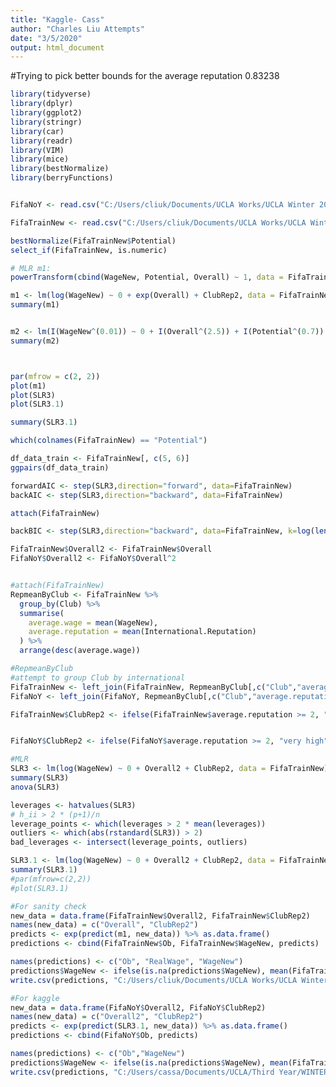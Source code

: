 ---
title: "Kaggle- Cass"
author: "Charles Liu Attempts"
date: "3/5/2020"
output: html_document
---

#Trying to pick better bounds for the average reputation
0.83238
```{r}
library(tidyverse)
library(dplyr)
library(ggplot2)
library(stringr)
library(car)
library(readr)
library(VIM)
library(mice)
library(bestNormalize)
library(berryFunctions)


FifaNoY <- read.csv("C:/Users/cliuk/Documents/UCLA Works/UCLA Winter 2020/Stats 101A/Project/Project Attempts/FifaNoY.csv", stringsAsFactors = FALSE)

FifaTrainNew <- read.csv("C:/Users/cliuk/Documents/UCLA Works/UCLA Winter 2020/Stats 101A/Project/Project Attempts/FifaTrainNew.csv", stringsAsFactors = FALSE)
```

```{r}
bestNormalize(FifaTrainNew$Potential)
select_if(FifaTrainNew, is.numeric)
```


```{r}

# MLR m1:
powerTransform(cbind(WageNew, Potential, Overall) ~ 1, data = FifaTrainNew)

m1 <- lm(log(WageNew) ~ 0 + exp(Overall) + ClubRep2, data = FifaTrainNew)
summary(m1)


m2 <- lm(I(WageNew^(0.01)) ~ 0 + I(Overall^(2.5)) + I(Potential^(0.7)) + ClubRep2, data = FifaTrainNew)
summary(m2)



par(mfrow = c(2, 2))
plot(m1)
plot(SLR3)
plot(SLR3.1)

summary(SLR3.1)

which(colnames(FifaTrainNew) == "Potential")

df_data_train <- FifaTrainNew[, c(5, 6)]
ggpairs(df_data_train)

forwardAIC <- step(SLR3,direction="forward", data=FifaTrainNew)
backAIC <- step(SLR3,direction="backward", data=FifaTrainNew)

attach(FifaTrainNew)

backBIC <- step(SLR3,direction="backward", data=FifaTrainNew, k=log(length(WageNew)))
```


```{r}
FifaTrainNew$Overall2 <- FifaTrainNew$Overall
FifaNoY$Overall2 <- FifaNoY$Overall^2


#attach(FifaTrainNew)
RepmeanByClub <- FifaTrainNew %>%
  group_by(Club) %>%
  summarise(
    average.wage = mean(WageNew),
    average.reputation = mean(International.Reputation)
  ) %>%
  arrange(desc(average.wage))

#RepmeanByClub
#attempt to group Club by international
FifaTrainNew <- left_join(FifaTrainNew, RepmeanByClub[,c("Club","average.reputation")], by = c("Club" = "Club"))
FifaNoY <- left_join(FifaNoY, RepmeanByClub[,c("Club","average.reputation")], by = c("Club" = "Club"))

FifaTrainNew$ClubRep2 <- ifelse(FifaTrainNew$average.reputation >= 2, "very high", ifelse(FifaTrainNew$average.reputation >= 1.85 , "high", ifelse(FifaTrainNew$average.reputation >= 1.45, "mid-high", ifelse(FifaTrainNew$average.reputation >= 1.25, "mid", ifelse(FifaNoY$average.reputation >= 1.15, "mid-low", ifelse(FifaTrainNew$average.reputation >= 1.05, "low", "very low"))))))


FifaNoY$ClubRep2 <- ifelse(FifaNoY$average.reputation >= 2, "very high", ifelse(FifaNoY$average.reputation >= 1.85 , "high", ifelse(FifaNoY$average.reputation >= 1.45, "mid-high", ifelse(FifaNoY$average.reputation >= 1.25, "mid", ifelse(FifaNoY$average.reputation >= 1.15, "mid-low", ifelse(FifaNoY$average.reputation >= 1.05, "low", "very low"))))))


```




```{r}
#MLR
SLR3 <- lm(log(WageNew) ~ 0 + Overall2 + ClubRep2, data = FifaTrainNew)
summary(SLR3)
anova(SLR3)

leverages <- hatvalues(SLR3)
# h_ii > 2 * (p+1)/n
leverage_points <- which(leverages > 2 * mean(leverages))
outliers <- which(abs(rstandard(SLR3)) > 2)
bad_leverages <- intersect(leverage_points, outliers)

SLR3.1 <- lm(log(WageNew) ~ 0 + Overall2 + ClubRep2, data = FifaTrainNew[-bad_leverages,])
summary(SLR3.1)
#par(mfrow=c(2,2))
#plot(SLR3.1)

#For sanity check
new_data = data.frame(FifaTrainNew$Overall2, FifaTrainNew$ClubRep2)
names(new_data) = c("Overall", "ClubRep2")
predicts <- exp(predict(m1, new_data)) %>% as.data.frame()
predictions <- cbind(FifaTrainNew$Ob, FifaTrainNew$WageNew, predicts)

names(predictions) <- c("Ob", "RealWage", "WageNew")
predictions$WageNew <- ifelse(is.na(predictions$WageNew), mean(FifaTrainNew$WageNew), predictions$WageNew)
write.csv(predictions, "C:/Users/cliuk/Documents/UCLA Works/UCLA Winter 2020/Stats 101A/Project/Project Attempts/Attempt5.csv", row.names = FALSE)

#For kaggle
new_data = data.frame(FifaNoY$Overall2, FifaNoY$ClubRep2)
names(new_data) = c("Overall2", "ClubRep2")
predicts <- exp(predict(SLR3.1, new_data)) %>% as.data.frame()
predictions <- cbind(FifaNoY$Ob, predicts)

names(predictions) <- c("Ob","WageNew")
predictions$WageNew <- ifelse(is.na(predictions$WageNew), mean(FifaTrainNew$WageNew), predictions$WageNew)
write.csv(predictions, "C:/Users/cassa/Documents/UCLA/Third Year/WINTER 2020/STATS 101A/kaggle3.csv", row.names = FALSE)
```